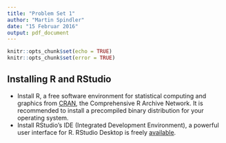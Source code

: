 ```yaml
---
title: "Problem Set 1"
author: "Martin Spindler"
date: "15 Februar 2016"
output: pdf_document
---
```


```r
knitr::opts_chunk$set(echo = TRUE)
knitr::opts_chunk$set(error = TRUE)
```


## Installing R and RStudio
* Install R, a free software environment for statistical computing and graphics from [CRAN](https://cran.r-project.org/), the Comprehensive R Archive Network. It is  recommended to install a precompiled binary distribution for your operating system.
* Install RStudio’s IDE (Integrated Development Environment), a powerful user interface for R. RStudio Desktop is freely [available](https://www.rstudio.com).





